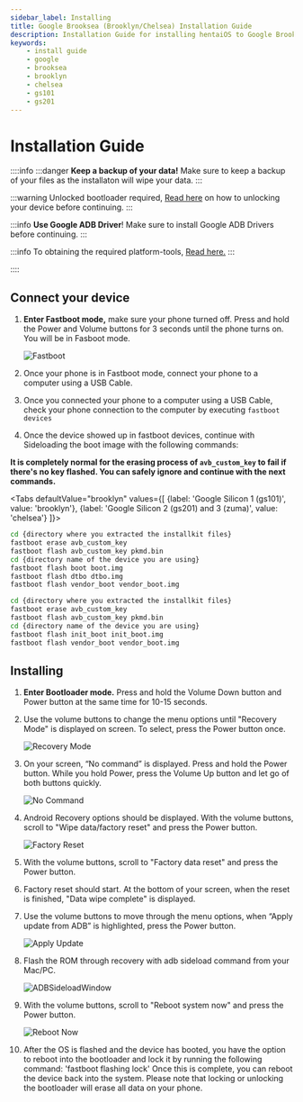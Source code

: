 ```yaml
---
sidebar_label: Installing
title: Google Brooksea (Brooklyn/Chelsea) Installation Guide
description: Installation Guide for installing hentaiOS to Google Brooksea (Google Pixel with Google Silicon) devices
keywords:
    - install guide
    - google
    - brooksea
    - brooklyn
    - chelsea
    - gs101
    - gs201
---
```


# Installation Guide

::::info
:::danger
**Keep a backup of your data!** Make sure to keep a backup of your files as the installaton will wipe your data.
:::

:::warning
Unlocked bootloader required, [Read here](https://source.android.com/docs/core/architecture/bootloader/locking_unlocking) on how to unlocking your device before continuing.
:::

:::info
**Use Google ADB Driver**! Make sure to install Google ADB Drivers before continuing.
:::

:::info
To obtaining the required platform-tools, [Read here.](/docs/installation/installing-requirements)
:::

::::

## Connect your device

1. **Enter Fastboot mode,** make sure your phone turned off. Press and hold the Power and Volume buttons for 3 seconds until the phone turns on. You will be in Fasboot mode.

   ![Fastboot](/img/pixel-install-assets/fastboot.svg)

2. Once your phone is in Fastboot mode, connect your phone to a computer using a USB Cable.
3. Once you connected your phone to a computer using a USB Cable, check your phone connection to the computer by executing `fastboot devices`
4. Once the device showed up in fastboot devices, continue with Sideloading the boot image with the following commands:

**It is completely normal for the erasing process of `avb_custom_key` to fail if there's no key flashed. You can safely ignore and continue with the next commands.**

<Tabs
    defaultValue="brooklyn"
    values={[
        {label: 'Google Silicon 1 (gs101)', value: 'brooklyn'},
        {label: 'Google Silicon 2 (gs201) and 3 (zuma)', value: 'chelsea'}
    ]}>
<TabItem value="brooklyn">

``` bash
cd {directory where you extracted the installkit files}
fastboot erase avb_custom_key
fastboot flash avb_custom_key pkmd.bin
cd {directory name of the device you are using}
fastboot flash boot boot.img
fastboot flash dtbo dtbo.img
fastboot flash vendor_boot vendor_boot.img
```

</TabItem>
<TabItem value="chelsea">

``` bash
cd {directory where you extracted the installkit files}
fastboot erase avb_custom_key
fastboot flash avb_custom_key pkmd.bin
cd {directory name of the device you are using}
fastboot flash init_boot init_boot.img
fastboot flash vendor_boot vendor_boot.img
```

</TabItem>
</Tabs>

## Installing

1. **Enter Bootloader mode.** Press and hold the Volume Down button and Power button at the same time for 10-15 seconds.
2. Use the volume buttons to change the menu options until "Recovery Mode" is displayed on screen. To select, press the Power button once.

    ![Recovery Mode](/img/pixel-install-assets/recovery-mode.svg)

3. On your screen, “No command” is displayed. Press and hold the Power button. While you hold Power, press the Volume Up button and let go of both buttons quickly.

    ![No Command](/img/pixel-install-assets/key-combination.svg)

4. Android Recovery options should be displayed. With the volume buttons, scroll to "Wipe data/factory reset" and press the Power button.

     ![Factory Reset](/img/pixel-install-assets/factory-reset.svg)

5. With the volume buttons, scroll to "Factory data reset" and press the Power button.
6. Factory reset should start. At the bottom of your screen, when the reset is finished, "Data wipe complete" is displayed.
7. Use the volume buttons to move through the menu options, when “Apply update from ADB” is highlighted, press the Power button.

    ![Apply Update](/img/pixel-install-assets/apply-update.svg)

8. Flash the ROM through recovery with adb sideload command from your Mac/PC.

    ![ADBSideloadWindow](/img/install-assets/adb-sideload-window.svg)

9. With the volume buttons, scroll to "Reboot system now" and press the Power button.

    ![Reboot Now](/img/pixel-install-assets/reboot-now.svg)

10. After the OS is flashed and the device has booted, you have the option to reboot into the bootloader and lock it by running the following command:
'fastboot flashing lock'
Once this is complete, you can reboot the device back into the system. Please note that locking or unlocking the bootloader will erase all data on your phone.
